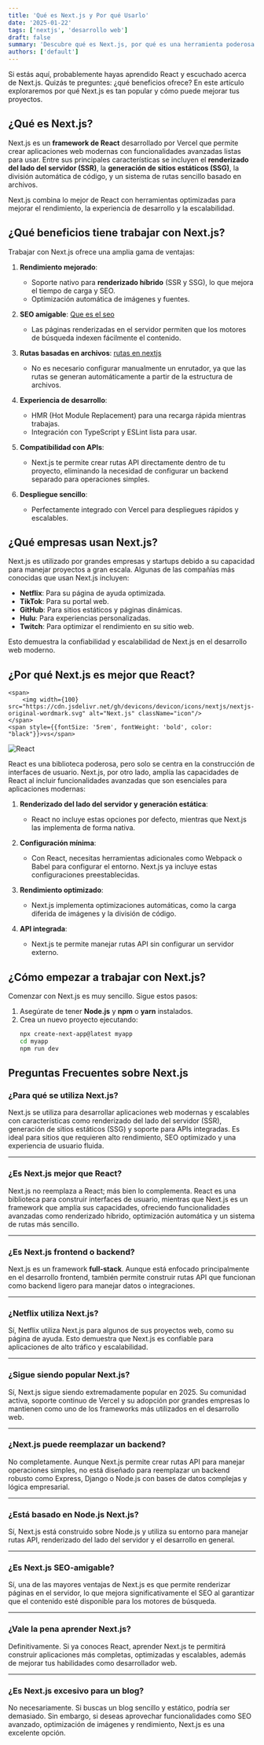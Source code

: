 ```yaml
---
title: 'Qué es Next.js y Por qué Usarlo'
date: '2025-01-22'
tags: ['nextjs', 'desarrollo web']
draft: false
summary: 'Descubre qué es Next.js, por qué es una herramienta poderosa para el desarrollo web, y cómo empezar a usarlo para crear aplicaciones modernas y escalables.'
authors: ['default']
---
```


Si estás aquí, probablemente hayas aprendido React y escuchado acerca de Next.js. Quizás te preguntes: ¿qué beneficios ofrece? En este artículo exploraremos por qué Next.js es tan popular y cómo puede mejorar tus proyectos.

## ¿Qué es Next.js?

Next.js es un **framework de React** desarrollado por Vercel que permite crear aplicaciones web modernas con funcionalidades avanzadas listas para usar. Entre sus principales características se incluyen el **renderizado del lado del servidor (SSR)**, la **generación de sitios estáticos (SSG)**, la división automática de código, y un sistema de rutas sencillo basado en archivos.

Next.js combina lo mejor de React con herramientas optimizadas para mejorar el rendimiento, la experiencia de desarrollo y la escalabilidad.

## ¿Qué beneficios tiene trabajar con Next.js?

Trabajar con Next.js ofrece una amplia gama de ventajas:

1. **Rendimiento mejorado**:
   - Soporte nativo para **renderizado híbrido** (SSR y SSG), lo que mejora el tiempo de carga y SEO.
   - Optimización automática de imágenes y fuentes.
2. **SEO amigable**:
   [Que es el seo](que-es-el-seo-y-para-que-sirve)

   - Las páginas renderizadas en el servidor permiten que los motores de búsqueda indexen fácilmente el contenido.

3. **Rutas basadas en archivos**:
   [rutas en nextjs](http://localhost:3000/blog/como-crear-rutas-en-nextjs)

   - No es necesario configurar manualmente un enrutador, ya que las rutas se generan automáticamente a partir de la estructura de archivos.

4. **Experiencia de desarrollo**:

   - HMR (Hot Module Replacement) para una recarga rápida mientras trabajas.
   - Integración con TypeScript y ESLint lista para usar.

5. **Compatibilidad con APIs**:

   - Next.js te permite crear rutas API directamente dentro de tu proyecto, eliminando la necesidad de configurar un backend separado para operaciones simples.

6. **Despliegue sencillo**:
   - Perfectamente integrado con Vercel para despliegues rápidos y escalables.

## ¿Qué empresas usan Next.js?

Next.js es utilizado por grandes empresas y startups debido a su capacidad para manejar proyectos a gran escala. Algunas de las compañías más conocidas que usan Next.js incluyen:

- **Netflix**: Para su página de ayuda optimizada.
- **TikTok**: Para su portal web.
- **GitHub**: Para sitios estáticos y páginas dinámicas.
- **Hulu**: Para experiencias personalizadas.
- **Twitch**: Para optimizar el rendimiento en su sitio web.

Esto demuestra la confiabilidad y escalabilidad de Next.js en el desarrollo web moderno.

## ¿Por qué Next.js es mejor que React?

<div className="comparison-container" style={{display: 'flex', alignItems: 'center',  gap: '15px', flexDirection:'row', justifyContent: 'center', background: "white"}}>

    <span>
        <img width={100} src="https://cdn.jsdelivr.net/gh/devicons/devicon/icons/nextjs/nextjs-original-wordmark.svg" alt="Next.js" className="icon"/>
    </span>
    <span style={{fontSize: '5rem', fontWeight: 'bold', color: "black"}}>vs</span>

  <span >
        <img width={100} src="https://cdn.jsdelivr.net/gh/devicons/devicon/icons/react/react-original.svg" alt="React" className="icon"/>
    </span>
</div>

React es una biblioteca poderosa, pero solo se centra en la construcción de interfaces de usuario. Next.js, por otro lado, amplía las capacidades de React al incluir funcionalidades avanzadas que son esenciales para aplicaciones modernas:

1. **Renderizado del lado del servidor y generación estática**:
   - React no incluye estas opciones por defecto, mientras que Next.js las implementa de forma nativa.
2. **Configuración mínima**:

   - Con React, necesitas herramientas adicionales como Webpack o Babel para configurar el entorno. Next.js ya incluye estas configuraciones preestablecidas.

3. **Rendimiento optimizado**:

   - Next.js implementa optimizaciones automáticas, como la carga diferida de imágenes y la división de código.

4. **API integrada**:
   - Next.js te permite manejar rutas API sin configurar un servidor externo.

## ¿Cómo empezar a trabajar con Next.js?

Comenzar con Next.js es muy sencillo. Sigue estos pasos:

1. Asegúrate de tener **Node.js** y **npm** o **yarn** instalados.
2. Crea un nuevo proyecto ejecutando:
   ```bash
   npx create-next-app@latest myapp
   cd myapp
   npm run dev
   ```

## Preguntas Frecuentes sobre Next.js

### ¿Para qué se utiliza Next.js?

Next.js se utiliza para desarrollar aplicaciones web modernas y escalables con características como renderizado del lado del servidor (SSR), generación de sitios estáticos (SSG) y soporte para APIs integradas. Es ideal para sitios que requieren alto rendimiento, SEO optimizado y una experiencia de usuario fluida.

---

### ¿Es Next.js mejor que React?

Next.js no reemplaza a React; más bien lo complementa. React es una biblioteca para construir interfaces de usuario, mientras que Next.js es un framework que amplía sus capacidades, ofreciendo funcionalidades avanzadas como renderizado híbrido, optimización automática y un sistema de rutas más sencillo.

---

### ¿Es Next.js frontend o backend?

Next.js es un framework **full-stack**. Aunque está enfocado principalmente en el desarrollo frontend, también permite construir rutas API que funcionan como backend ligero para manejar datos o integraciones.

---

### ¿Netflix utiliza Next.js?

Sí, Netflix utiliza Next.js para algunos de sus proyectos web, como su página de ayuda. Esto demuestra que Next.js es confiable para aplicaciones de alto tráfico y escalabilidad.

---

### ¿Sigue siendo popular Next.js?

Sí, Next.js sigue siendo extremadamente popular en 2025. Su comunidad activa, soporte continuo de Vercel y su adopción por grandes empresas lo mantienen como uno de los frameworks más utilizados en el desarrollo web.

---

### ¿Next.js puede reemplazar un backend?

No completamente. Aunque Next.js permite crear rutas API para manejar operaciones simples, no está diseñado para reemplazar un backend robusto como Express, Django o Node.js con bases de datos complejas y lógica empresarial.

---

### ¿Está basado en Node.js Next.js?

Sí, Next.js está construido sobre Node.js y utiliza su entorno para manejar rutas API, renderizado del lado del servidor y el desarrollo en general.

---

### ¿Es Next.js SEO-amigable?

Sí, una de las mayores ventajas de Next.js es que permite renderizar páginas en el servidor, lo que mejora significativamente el SEO al garantizar que el contenido esté disponible para los motores de búsqueda.

---

### ¿Vale la pena aprender Next.js?

Definitivamente. Si ya conoces React, aprender Next.js te permitirá construir aplicaciones más completas, optimizadas y escalables, además de mejorar tus habilidades como desarrollador web.

---

### ¿Es Next.js excesivo para un blog?

No necesariamente. Si buscas un blog sencillo y estático, podría ser demasiado. Sin embargo, si deseas aprovechar funcionalidades como SEO avanzado, optimización de imágenes y rendimiento, Next.js es una excelente opción.

